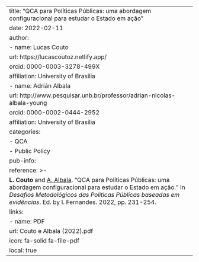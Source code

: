 ---
title: "QCA para Políticas Públicas: uma abordagem configuracional para estudar o Estado em ação"
date: 2022-02-11
author:
  - name: Lucas Couto
    url: https://lucascoutoz.netlify.app/
    orcid: 0000-0003-3278-499X
    affiliation: University of Brasília
  - name: Adrián Albala
    url: http://www.pesquisar.unb.br/professor/adrian-nicolas-albala-young
    orcid: 0000-0002-0444-2952
    affiliation: University of Brasília
categories:
  - QCA
  - Public Policy
pub-info:
  reference: >-
    <strong>L. Couto</strong> and <a href="http://www.pesquisar.unb.br/professor/adrian-nicolas-albala-young/"> A. Albala</a>. "QCA para Políticas Públicas: uma abordagem configuracional para estudar o Estado em ação." In <em>Desafios Metodológicos das Políticas Públicas baseadas em evidências</em>. Ed. by I. Fernandes. 2022, pp. 231-254.
  links:
    - name: PDF
      url: Couto e Albala (2022).pdf
      icon: fa-solid fa-file-pdf
      local: true
---